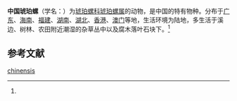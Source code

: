{{Speciesbox
 | genus = Succinea
| species = chinensis
 | authority = (Pfeiffer, 1857)<ref name='id10962'>{{cite web| url =http://www.bioinfo.cn/db05/BjdwSpecies.php?action=view&id=10962| archiveurl =https://web.archive.org/web/20160305034336/http://www.bioinfo.cn/db05/BjdwSpecies.php?action=view&id=10962| title =中国琥珀螺| work =《中国动物物种编目数据库》| publisher =中国科学院微生物研究所| author =中国科学院动物研究所| accessdate =2009-04-28| deadurl =yes| archivedate =2016-03-05}}</ref>
}}

'''中国琥珀螺'''（学名：{{lang|la|''Succinea chinensis''}}）为[[琥珀螺科|琥珀螺科]][[琥珀螺属|琥珀螺属]]的动物，是中国的特有物种。分布于[[广东|广东]]、[[海南|海南]]、[[福建|福建]]、[[湖南|湖南]]、[[湖北|湖北]]、[[香港|香港]]、[[澳门|澳门]]等地，生活环境为陆地，多生活于溪边、树林、农田附近潮湿的杂草丛中以及腐木落叶石块下。<ref name='id10962'/>

== 参考文献 ==
{{reflist}}

{{Wikispecies|Succinea chinensis}}
{{Taxonbar|from=Q10873924}}

[[Category:琥珀螺属|chinensis]]


{{软体动物小作品}}